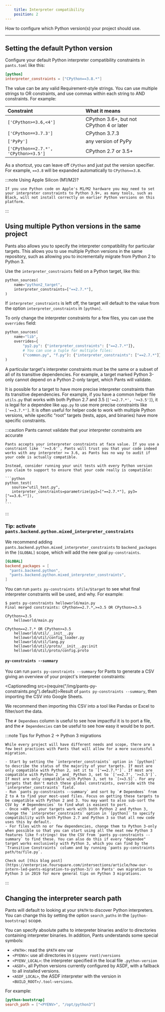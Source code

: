```yaml
---
    title: Interpreter compatibility
    position: 2
---
```


How to configure which Python version(s) your project should use.

---

Setting the default Python version
----------------------------------

Configure your default Python interpreter compatibility constraints in `pants.toml` like this:

```toml title="pants.toml"
[python]
interpreter_constraints = ["CPython==3.8.*"]
```

The value can be any valid Requirement-style strings. You can use multiple strings to OR constraints, and use commas within each string to AND constraints. For example:

| Constraint                           | What it means                            |
| :----------------------------------- | :--------------------------------------- |
| `['CPython>=3.6,<4']`                | CPython 3.6+, but not CPython 4 or later |
| `['CPython==3.7.3']`                 | CPython 3.7.3                            |
| `['PyPy']`                           | any version of PyPy                      |
| `['CPython==2.7.*', 'CPython>=3.5']` | CPython 2.7 or 3.5+                      |

As a shortcut, you can leave off `CPython` and just put the version specifier. For example, `==3.8` will be expanded automatically to `CPython==3.8`.


:::note Using Apple Silicon (M1/M2)?

    If you use Python code on Apple's M1/M2 hardware you may need to set your interpreter constraints to Python 3.9+, as many tools, such as Black, will not install correctly on earlier Python versions on this platform.
:::

Using multiple Python versions in the same project
--------------------------------------------------

Pants also allows you to specify the interpreter compatibility for particular targets. This allows you to use multiple Python versions in the same repository, such as allowing you to incrementally migrate from Python 2 to Python 3.

Use the `interpreter_constraints` field on a Python target, like this:

```python title="BUILD"
python_sources(
    name="python2_target",
    interpreter_constraints=["==2.7.*"],
)
```

If `interpreter_constraints` is left off, the target will default to the value from the option `interpreter_constraints` in `[python]`.

To only change the interpreter constraints for a few files, you can use the `overrides` field:

```python title="BUILD"
python_sources(
    name="lib",
    overrides={
        "py2.py": {"interpreter_constraints": ["==2.7.*"]},
        # You can use a tuple for multiple files:
        ("common.py", "f.py"): {"interpreter_constraints": ["==2.7.*"]},
)
```

A particular target's interpreter constraints must be the same or a subset of all of its
transitive dependencies. For example, a target marked Python 3-only cannot depend on a
Python 2-only target, which Pants will validate.

It is possible for a target to have more precise interpreter constraints than its transitive
dependencies. For example, if you have a common helper file `utils.py` that works with both
Python 2.7 and 3.5 (`['==2.7.*', '>=3.5']`), it is legal for a dependee like `app.py` to use more
precise constraints like `['==3.7.*']`. It is often useful for helper code to work with multiple
Python versions, while specific "root" targets (tests, apps, and binaries) have more specific
constraints.


:::caution Pants cannot validate that your interpreter constraints are accurate

    Pants accepts your interpreter constraints at face value. If you use a constraint like `'>=3.6'`, Pants will trust you that your code indeed works with any interpreter >= 3.6, as Pants has no way to audit if your code is actually compatible.
    
    Instead, consider running your unit tests with every Python version you claim to support to ensure that your code really is compatible:
    
    ```python
    python_test(
       source="util_test.py",
       interpreter_constraints=parametrize(py2=["==2.7.*"], py3=["==3.6.*"]),
    )
    ```
:::

### Tip: activate `pants.backend.python.mixed_interpreter_constraints`

We recommend adding `pants.backend.python.mixed_interpreter_constraints` to `backend_packages` in the `[GLOBAL]` scope, which will add the new goal `py-constraints`.

```toml title="pants.toml"
[GLOBAL]
backend_packages = [
  "pants.backend.python",
  "pants.backend.python.mixed_interpreter_constraints",
]
```

You can run `pants py-constraints $file/$target` to see what final interpreter constraints will be used, and why. For example:

```
$ pants py-constraints helloworld/main.py
Final merged constraints: CPython==2.7.*,>=3.5 OR CPython>=3.5

CPython>=3.5
    helloworld/main.py

CPython==2.7.* OR CPython>=3.5
    helloworld/util/__init__.py
    helloworld/util/config_loader.py
    helloworld/util/lang.py
    helloworld/util/proto/__init__.py:init
    helloworld/util/proto/config.proto
```

#### `py-constraints --summary`

You can run `pants py-constraints --summary` for Pants to generate a CSV giving an overview of your project's interpreter constraints:

<CaptionedImg src={require("/img/pants-py-constraints.png").default}>Result of `pants py-constraints --summary`, then importing the CSV into Google Sheets.</CaptionedImg>

We recommend then importing this CSV into a tool like Pandas or Excel to filter/sort the data.

The `# Dependees` column is useful to see how impactful it is to port a file, and the `# Dependencies` can be useful to see how easy it would be to port.


:::note Tips for Python 2 -> Python 3 migrations

    While every project will have different needs and scope, there are a few best practices with Pants that will allow for a more successful migration.
    
    - Start by setting the `interpreter_constraints` option in `[python]` to describe the status of the majority of your targets. If most are only compatible with Python 2, set it to `['==2.7.*']`. If most are compatible with Python 2 _and_ Python 3, set to `['==2.7', '>=3.5']`. If most are only compatible with Python 3, set to `[>=3.5]`. For any targets that don't match these global constraints, override with the `interpreter_constraints` field.
    - Run `pants py-constraints --summary` and sort by `# Dependees` from Z to A to find your most-used files. Focus on getting these targets to be compatible with Python 2 and 3. You may want to also sub-sort the CSV by `# Dependencies` to find what is easiest to port.
    - Once >40% of your targets work with both Python 2 and Python 3, change the `interpreter_constraints` option in `[python]` to specify compatibility with both Python 2.7 and Python 3 so that all new code uses this by default.
    - For files with no or few dependencies, change them to Python 3-only when possible so that you can start using all the neat new Python 3 features like f-strings! Use the CSV from `pants py-constraints --summary` to find these. You can also do this if every "dependee" target works exclusively with Python 3, which you can find by the `Transitive Constraints` column and by running `pants py-constraints path/to/file.py`.
    
    Check out [this blog post](https://enterprise.foursquare.com/intersections/article/how-our-intern-led-pants-migration-to-python-3/) on Pants' own migration to Python 3 in 2019 for more general tips on Python 3 migrations.
:::

Changing the interpreter search path
------------------------------------

Pants will default to looking at your `$PATH` to discover Python interpreters. You can change this by setting the option `search_paths` in the `[python-bootstrap]` scope.

You can specify absolute paths to interpreter binaries and/or to directories containing interpreter binaries. In addition, Pants understands some special symbols:

- `<PATH>`: read the `$PATH` env var
- `<PYENV>`: use all directories in `$(pyenv root)/versions`
- `<PYENV_LOCAL>`: the interpreter specified in the local file `.python-version`
- `<ASDF>`, all Python versions currently configured by ASDF, with a fallback to all installed versions.
- `<ASDF_LOCAL>`, the ASDF interpreter with the version in `<BUILD_ROOT>/.tool-versions`.

For example:

```toml title="pants.toml"
[python-bootstrap]
search_path = ["<PYENV>", "/opt/python3"]
```